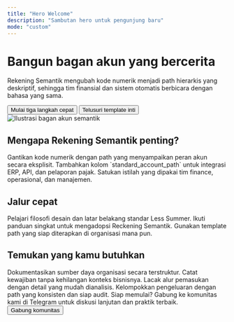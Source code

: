 ```yaml
---
title: "Hero Welcome"
description: "Sambutan hero untuk pengunjung baru"
mode: "custom"
---
```



<div style={{ padding: "3rem" }}>
  <Gradient
    variant="spotlight"
    gradientColor="rgba(59, 130, 246, 0.4)"
    backgroundImageLight="/images/v904-nunny-017-a.jpg"
    backgroundImageDark="/images/artistic-blurry.jpg"
    className="hero-section"
  >
    <div className="hero">
      <div className="hero__content px-12">
        <h1>Bangun bagan akun yang bercerita</h1>
        <p>
          Rekening Semantik mengubah kode numerik menjadi path hierarkis yang deskriptif,
          sehingga tim finansial dan sistem otomatis berbicara dengan bahasa yang sama.
        </p>
        <div className="hero__actions">
          <Button href="/get-started/quickstart" variant="primary">
            Mulai tiga langkah cepat
          </Button>
          <Button href="/template/core" variant="secondary">
            Telusuri template inti
          </Button>
        </div>
      </div>
      <div className="hero__visual">
        <img
          src="/images/v904-nunny-017-a.jpg"
          alt="Ilustrasi bagan akun semantik"
        />
      </div>
    </div>
  </Gradient>

  ## Mengapa Rekening Semantik penting?

  <Columns cols={3}>
    <Card
      title="Lebih deskriptif"
      icon="book"
      href="/rekening/aset"
    >
      Gantikan kode numerik dengan path yang menyampaikan peran akun secara eksplisit.
    </Card>
    <Card
      title="Siap otomatisasi"
      icon="bolt"
      href="/get-started/implementation"
    >
      Tambahkan kolom `standard_account_path` untuk integrasi ERP, API, dan pelaporan pajak.
    </Card>
    <Card
      title="Konsisten lintas tim"
      icon="users"
      href="/rekening/pendapatan"
    >
      Satukan istilah yang dipakai tim finance, operasional, dan manajemen.
    </Card>
  </Columns>

  ## Jalur cepat

  <Columns cols={3}>
    <Card
      title="Pengantar"
      icon="lightbulb"
      href="/get-started/welcome"
    >
      Pelajari filosofi desain dan latar belakang standar Less Summer.
    </Card>
    <Card
      title="Quickstart"
      icon="list-check"
      href="/get-started/quickstart"
    >
      Ikuti panduan singkat untuk mengadopsi Reckening Semantik.
    </Card>
    <Card
      title="Akun utama"
      icon="wallet"
      href="/template/core"
    >
      Gunakan template path yang siap diterapkan di organisasi mana pun.
    </Card>
  </Columns>

  ## Temukan yang kamu butuhkan

  <Columns cols={4}>
    <Card
      title="Aset"
      icon="wallet"
      href="/rekening/aset"
    >
      Dokumentasikan sumber daya organisasi secara terstruktur.
    </Card>
    <Card
      title="Liabilitas"
      icon="scale-balanced"
      href="/rekening/liabilitas"
    >
      Catat kewajiban tanpa kehilangan konteks bisnisnya.
    </Card>
    <Card
      title="Pendapatan"
      icon="coins"
      href="/rekening/pendapatan"
    >
      Lacak alur pemasukan dengan detail yang mudah dianalisis.
    </Card>
    <Card
      title="Beban"
      icon="receipt"
      href="/rekening/beban"
    >
      Kelompokkan pengeluaran dengan path yang konsisten dan siap audit.
    </Card>
  </Columns>

  <Callout icon="stars" color="blue">
    Siap memulai? Gabung ke komunitas kami di Telegram untuk diskusi lanjutan dan praktik terbaik.
    <Button href="https://t.me/diskusipajak" variant="primary">
      Gabung komunitas
    </Button>
  </Callout>
</div>
